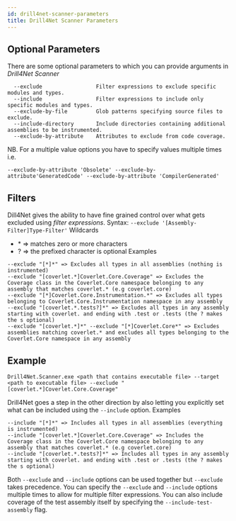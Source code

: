 ```yaml
---
id: drill4net-scanner-parameters
title: Drill4Net Scanner Parameters
---
```


## Optional Parameters

There are some optional parameters to which you can provide arguments in *Drill4Net Scanner*
```
  --exclude                 Filter expressions to exclude specific modules and types.
  --include                 Filter expressions to include only specific modules and types.
  --exclude-by-file         Glob patterns specifying source files to exclude.
  --include-directory       Include directories containing additional assemblies to be instrumented.
  --exclude-by-attribute    Attributes to exclude from code coverage.
```
NB. For a multiple value options you have to specify values multiple times i.e.
```
--exclude-by-attribute 'Obsolete' --exclude-by-attribute'GeneratedCode' --exclude-by-attribute 'CompilerGenerated'
```
## Filters
Dill4Net gives the ability to have fine grained control over what gets excluded using *filter expressions*.
Syntax: `--exclude '[Assembly-Filter]Type-Filter'`
Wildcards
- \* => matches zero or more characters
- ? => the prefixed character is optional
Examples
```
--exclude "[*]*" => Excludes all types in all assemblies (nothing is instrumented)
--exclude "[coverlet.*]Coverlet.Core.Coverage" => Excludes the Coverage class in the Coverlet.Core namespace belonging to any assembly that matches coverlet.* (e.g coverlet.core)
--exclude "[*]Coverlet.Core.Instrumentation.*" => Excludes all types belonging to Coverlet.Core.Instrumentation namespace in any assembly
--exclude "[coverlet.*.tests?]*" => Excludes all types in any assembly starting with coverlet. and ending with .test or .tests (the ? makes the s optional)
--exclude "[coverlet.*]*" --exclude "[*]Coverlet.Core*" => Excludes assemblies matching coverlet.* and excludes all types belonging to the Coverlet.Core namespace in any assembly
```

## Example
```
Drill4Net.Scanner.exe <path that contains executable file> --target <path to executable file> --exclude "[coverlet.*]Coverlet.Core.Coverage"
```
Drill4Net goes a step in the other direction by also letting you explicitly set what can be included using the `--include` option.
Examples
```
--include "[*]*" => Includes all types in all assemblies (everything is instrumented)
--include "[coverlet.*]Coverlet.Core.Coverage" => Includes the Coverage class in the Coverlet.Core namespace belonging to any assembly that matches coverlet.* (e.g coverlet.core)
--include "[coverlet.*.tests?]*" => Includes all types in any assembly starting with coverlet. and ending with .test or .tests (the ? makes the s optional)
```
Both `--exclude` and `--include` options can be used together but `--exclude` takes precedence. You can specify the `--exclude` and `--include` options multiple times to allow for multiple filter expressions.
You can also include coverage of the test assembly itself by specifying the `--include-test-assembly` flag.
